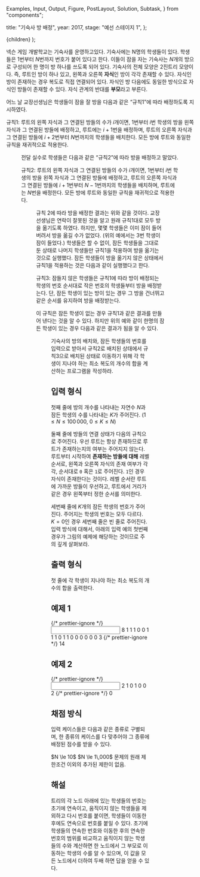   Examples,
  Input,
  Output,
  Figure,
  PostLayout,
  Solution,
  Subtask,
} from "components";

  title: "기숙사 방 배정",
  year: 2017,
  stage: "예선 스테이지 1",
};

  <PostLayout meta={meta}>{children}</PostLayout>
);

넥슨 게임 개발학교는 기숙사를 운영하고있다. 기숙사에는 N명의 학생들이 있다. 학생들은 $1$번부터 $N$번까지 번호가 붙어 있다고 한다. 이들이 잠을 자는 기숙사는 $N$개의 방으로 구성되어 한 명이 방 하나를 쓰도록 되어 있다. 기숙사의 전체 모양은 2진트리 모양이다. 즉, 루트인 방이 하나 있고, 왼쪽과 오른쪽 **자식**인 방이 각각 존재할 수 있다. 자식인 방이 존재하는 경우 복도로 직접 연결되어 있다. 자식인 방 다음에도 동일한 방식으로 자식인 방들이 존재할 수 있다. 자식 관계의 반대를 **부모**라고 부른다.

어느 날 교장선생님은 학생들이 잠을 잘 방을 다음과 같은 “규칙1”에 따라 배정하도록 지시하였다.

규칙1: 루트의 왼쪽 자식과 그 연결된 방들의 수가 $i$개이면, $1$번부터 $i$번 학생의 방을 왼쪽 자식과 그 연결된 방들에 배정하고, 루트에는 $i+1$번을 배정하며, 루트의 오른쪽 자식과 그 연결된 방들에 $i+2$번부터 $N$번까지의 학생들을 배치한다. 모든 방에 루트와 동일한 규칙을 재귀적으로 적용한다.

<Figure src="/2017/cod55Wj.png" alt="" />

전달 실수로 학생들은 다음과 같은 “규칙2”에 따라 방을 배정하고 말았다.

규칙2: 루트의 왼쪽 자식과 그 연결된 방들의 수가 $i$개이면, $1$번부터 $i$번 학생의 방을 왼쪽 자식과 그 연결된 방들에 배정하고, 루트의 오른쪽 자식과 그 연결된 방들에 $i+1$번부터 $N-1$번까지의 학생들을 배치하며, 루트에는 $N$번을 배정한다. 모든 방에 루트와 동일한 규칙을 재귀적으로 적용한다.

<Figure src="/2017/4RKXvxJ.png" alt="" />

규칙 2에 따라 방을 배정한 결과는 위와 같을 것이다. 교장 선생님은 연락이 잘못된 것을 알고 원래 규칙1대로 모두 방을 옮기도록 하였다. 하지만, 몇몇 학생들은 이미 잠이 들어 버려서 방을 옮길 수가 없었다. (위의 예에서는 3번 학생이 잠이 들었다.) 학생들은 할 수 없이, 잠든 학생들을 그대로 둔 상태로 나머지 학생들만 규칙1을 적용하여 방을 옮기는 것으로 실행했다. 잠든 학생들이 방을 옮기지 않은 상태에서 규칙1을 적용하는 것은 다음과 같이 실행했다고 한다.

규칙3: 잠들지 않은 학생들은 규칙1에 따라 방이 배정되는 학생의 번호 순서대로 작은 번호의 학생들부터 방을 배정받는다. 단, 잠든 학생이 있는 방이 있는 경우 그 방을 건너뛰고 같은 순서를 유지하여 방을 배정받는다.

이 규칙은 잠든 학생이 없는 경우 규칙1과 같은 결과를 만들어 낸다는 것을 알 수 있다. 하지만 위의 예와 같이 한명의 잠든 학생이 있는 경우 다음과 같은 결과가 됨을 알 수 있다.

<Figure src="/2017/cHoM7I5.png" alt="" />

기숙사의 방의 배치와, 잠든 학생들의 번호를 입력으로 받아서 규칙2로 배치된 상태에서 규칙3으로 배치된 상태로 이동하기 위해 각 학생이 지나야 하는 최소 복도의 개수의 합을 계산하는 프로그램을 작성하라.

## 입력 형식

첫째 줄에 방의 개수를 나타내는 자연수 $N$과 잠든 학생의 수를 나타내는 $K$가 주어진다. ($1 \le N \le 100\,000$, $0 \le K \le N$)

둘째 줄에 방들의 연결 상태가 다음의 규칙으로 주어진다. 우선 루트는 항상 존재하므로 루트가 존재하는지의 여부는 주어지지 않는다. 루트부터 시작하여 **존재하는 방들에 대해** 레벨 순서로, 왼쪽과 오른쪽 자식의 존재 여부가 각각, 순서대로 `0` 혹은 `1`로 주어진다. `1`인 경우 자식이 존재한다는 것이다. 레벨 순서란 루트에 가까운 방들이 우선하고, 루트에서 거리가 같은 경우 왼쪽부터 정한 순서를 의미한다.

세번째 줄에 $K$개의 잠든 학생의 번호가 주어진다. 주어지는 학생의 번호는 모두 다르다. $K=0$인 경우 세번째 줄은 빈 줄로 주어진다. 입력 방식에 대해서, 아래의 입력 예의 첫번째 경우가 그림의 예제에 해당하는 것이므로 주의 깊게 살펴보라.

## 출력 형식

첫 줄에 각 학생이 지나야 하는 최소 복도의 개수의 합을 출력한다.

## 예제 1

<Examples>
  {/* prettier-ignore */}
  <Input>
8 1
1 1 0 0 1 1 1 0 1 1 0 0 0 0 0 0
3
  </Input>
  {/* prettier-ignore */}
  <Output>
14
  </Output>
</Examples>

## 예제 2

<Examples>
  {/* prettier-ignore */}
  <Input>
2 1
0 1 0 0
2
  </Input>
  {/* prettier-ignore */}
  <Output>
0
  </Output>
</Examples>

## 채점 방식

입력 케이스들은 다음과 같은 종류로 구별되며, 한 종류의 케이스를 다 맞추어야 그 종류에 배정된 점수를 받을 수 있다.

<Subtask index={1} score={45}>
  $N \le 10$
</Subtask>
<Subtask index={2} score={105}>
  $N \le 1\,000$
</Subtask>
<Subtask index={3} score={300}>
  문제의 원래 제한조건 이외의 추가된 제한이 없음.
</Subtask>

## 해설

<Solution>
  트리의 각 노드 아래에 있는 학생들의 번호는 초기에 연속이고, 움직이지 않는
  학생들을 제외하고 다시 번호를 붙이면, 학생들이 이동한 후에도 연속으로 번호를
  붙일 수 있다. 초기에 학생들의 연속한 번호와 이동한 후의 연속한 번호의 범위를
  비교하고 움직이지 않는 학생들의 수와 계산하면 한 노드에서 그 부모로 이동하는
  학생의 수를 알 수 있으며, 이 값을 모든 노드에서 더하여 두배 하면 답을 얻을 수
  있다.
</Solution>

